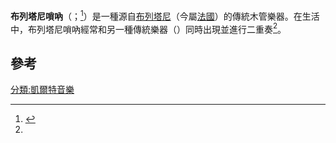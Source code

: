 {{Infobox instrument
| name                  = 布列塔尼嗩吶<br>an talabard
| image                 = Bombarde Dorig Le Voyer.jpeg
| image_size            = 120px
| alt                   = 
| caption               = 布列塔尼嗩吶
| classification        = [[木管樂器|木管樂器]]
| hornbostel_sachs      = <!--樂器在H-S分類法中的分類，請填數字-->
| hornbostel_sachs_desc = <!--H-S分類的文字描述-->
| related               = {{link-fr|布列塔尼風笛|Biniou kozh}}
| musicians             = {{link-fr|盲人馬提林|Matilin an Dall}}
| builders              = {{link-fr|樂師大會|Bodadeg ar Sonerion}}
| articles              =
}}

'''布列塔尼嗩吶'''（{{lang-br|an talabard<ref name="Huff">{{cite web
 | url =https://quebec.huffingtonpost.ca/eric-debroise/la-bombarde-instrument-breton_b_4516559.html
 | title =La bombarde, l'instrument breton
 | author=Éric Debroise
 | date =2013-12-29
 | website =Québec.HuffingtongPost.ca
 | publisher =《[[赫芬顿邮报|赫芬顿邮报]]》
 | access-date =2020-08-11
 | quote = }}</ref>或vombard}}；{{lang-fr|bombarde}}<ref>{{cite book 
|author=Jehan Lagadeuc 
|year=1464 
|title=Le Catholicon breton 
|trans-title=布列塔尼語辭典}}</ref>）是一種源自[[布列塔尼|布列塔尼]]（今屬[[法國|法國]]）的傳統木管樂器。在生活中，布列塔尼嗩吶經常和另一種傳統樂器{{link-fr|布列塔尼風笛|Biniou kozh}}（{{lang-br|Binioù kozh}}）同時出現並進行二重奏<ref name="Huff"/>。

==參考==
<references/>

{{音樂小作品}}
[[分類:凱爾特音樂|分類:凱爾特音樂]]